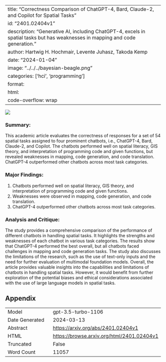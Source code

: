 
---
title: "Correctness Comparison of ChatGPT-4, Bard, Claude-2, and Copilot for Spatial Tasks"
id: "2401.02404v1"
description: "Generative AI, including ChatGPT-4, excels in spatial tasks but has weaknesses in mapping and code generation."
author: Hartwig H. Hochmair, Levente Juhasz, Takoda Kemp
date: "2024-01-04"
image: "../../../bayesian-beagle.png"
categories: ['hci', 'programming']
format:
  html:
    code-overflow: wrap
---

![](../../../bayesian-beagle.png)

### Summary:
This academic article evaluates the correctness of responses for a set of 54 spatial tasks assigned to four prominent chatbots, i.e., ChatGPT-4, Bard, Claude-2, and Copilot. The chatbots performed well on spatial literacy, GIS theory, and interpretation of programming code and given functions, but revealed weaknesses in mapping, code generation, and code translation. ChatGPT-4 outperformed other chatbots across most task categories.

### Major Findings:
1. Chatbots performed well on spatial literacy, GIS theory, and interpretation of programming code and given functions.
2. Weaknesses were observed in mapping, code generation, and code translation.
3. ChatGPT-4 outperformed other chatbots across most task categories.

### Analysis and Critique:
The study provides a comprehensive comparison of the performance of different chatbots in handling spatial tasks. It highlights the strengths and weaknesses of each chatbot in various task categories. The results show that ChatGPT-4 performed the best overall, but all chatbots faced challenges in mapping and code generation tasks. The study also discusses the limitations of the research, such as the use of text-only inputs and the need for further evaluation of multimodal foundation models. Overall, the article provides valuable insights into the capabilities and limitations of chatbots in handling spatial tasks. However, it would benefit from further exploration of the potential biases and ethical considerations associated with the use of large language models in spatial tasks.

## Appendix

|          |          |
|----------|----------|
| Model     | gpt-3.5-turbo-1106       |
| Date Generated     | 2024-03-13       |
| Abstract | [https://arxiv.org/abs/2401.02404v1](https://arxiv.org/abs/2401.02404v1)        |
| HTML     | [https://browse.arxiv.org/html/2401.02404v1](https://browse.arxiv.org/html/2401.02404v1)       |
| Truncated       | False       |
| Word Count       | 11057       |